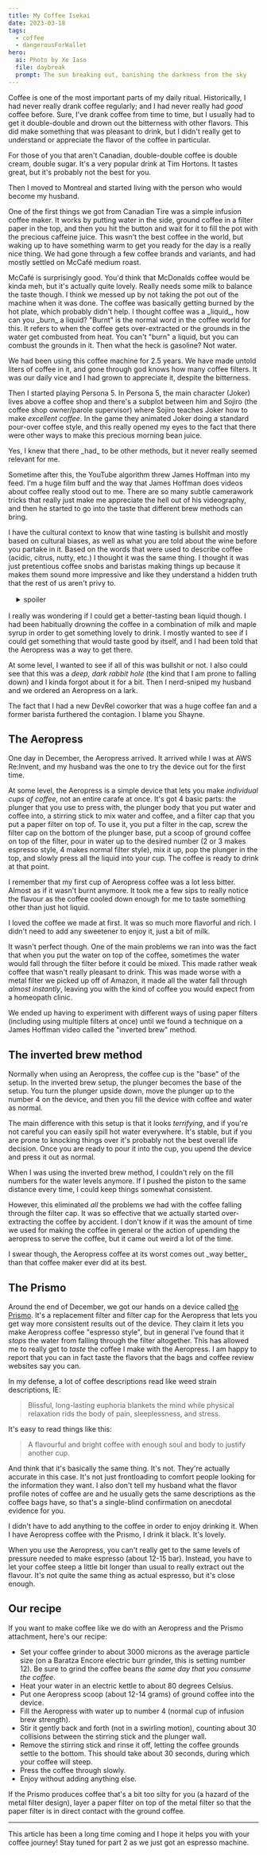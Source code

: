 ```yaml
---
title: My Coffee Isekai
date: 2023-03-18
tags:
  - coffee
  - dangerousForWallet
hero:
  ai: Photo by Xe Iaso
  file: daybreak
  prompt: The sun breaking out, banishing the darkness from the sky
---
```


Coffee is one of the most important parts of my daily ritual.
Historically, I had never really drank coffee regularly; and I had
never really had _good_ coffee before. Sure, I've drank coffee from
time to time, but I usually had to get it double-double and drown
out the bitterness with other flavors. This did make something that
was pleasant to drink, but I didn't really get to understand or
appreciate the flavor of the coffee in particular.

<XeblogConv standalone name="Mara" mood="happy">
  For those of you that aren't Canadian, double-double coffee is double cream,
  double sugar. It's a very popular drink at Tim Hortons. It tastes great, but
  it's probably not the best for you.
</XeblogConv>

Then I moved to Montreal and started living with the person who would
become my husband.

One of the first things we got from Canadian Tire was a simple
infusion coffee maker. It works by putting water in the side, ground
coffee in a filter paper in the top, and then you hit the button and
wait for it to fill the pot with the precious caffeine juice. This
wasn't the best coffee in the world, but waking up to have something
warm to get you ready for the day is a really nice thing. We had gone
through a few coffee brands and variants, and had mostly settled on
McCafé medium roast.

<XeblogConv name="Cadey" mood="coffee">
  McCafé is surprisingly good. You'd think that McDonalds coffee would be kinda
  meh, but it's actually quite lovely. Really needs some milk to balance the
  taste though.
</XeblogConv>
<XeblogConv name="Scoots" mood="explain">
  I think we messed up by not taking the pot out of the machine when it was
  done. The coffee was basically getting burned by the hot plate, which probably
  didn't help.
</XeblogConv>
<XeblogConv name="Aoi" mood="wut">
  I thought coffee was a _liquid_, how can you _burn_ a liquid?
</XeblogConv>
<XeblogConv name="Cadey" mood="coffee">
  "Burnt" is the normal word in the coffee world for this. It refers to when the
  coffee gets over-extracted or the grounds in the water get combusted from
  heat. You can't "burn" a liquid, but you can combust the grounds in it.
</XeblogConv>
<XeblogConv name="Scoots" mood="thonk">
  Then what the heck is gasoline?
</XeblogConv>
<XeblogConv name="Aoi" mood="sus">
  Not water.
</XeblogConv>

We had been using this coffee machine for 2.5 years. We have made
untold liters of coffee in it, and gone through god knows how many
coffee filters. It was our daily vice and I had grown to appreciate
it, despite the bitterness.

Then I started playing Persona 5. In Persona 5, the main character
(Joker) lives above a coffee shop and there's a subplot between him
and Sojiro (the coffee shop owner/parole supervisor) where Sojiro
teaches Joker how to make _excellent coffee_. In the game they
animated Joker doing a standard pour-over coffee style, and this
really opened my eyes to the fact that there were other ways to make
this precious morning bean juice.

<XeblogConv name="Cadey" mood="coffee">
  Yes, I knew that there _had_ to be other methods, but it never really seemed
  relevant for me.
</XeblogConv>

Sometime after this, the YouTube algorithm threw James Hoffman into my
feed. I'm a huge film buff and the way that James Hoffman does videos
about coffee really stood out to me. There are so many subtle
camerawork tricks that really just make me appreciate the hell out of
his videography, and then he started to go into the taste that
different brew methods can bring.

I have the cultural context to know that wine tasting is bullshit and
mostly based on cultural biases, as well as what you are told about
the wine before you partake in it. Based on the words that were used
to describe coffee (acidic, citrus, nutty, etc.) I thought it was the
same thing. I thought it was just pretentious coffee snobs and
baristas making things up because it makes them sound more impressive
and like they understand a hidden truth that the rest of us aren't
privy to.

<details style="max-width:65ch;margin:1rem;">
  <summary>spoiler</summary>
  They aren't making this up, you can actually taste the difference lol.
</details>

I really was wondering if I could get a better-tasting bean liquid
though. I had been habitually drowning the coffee in a combination of
milk and maple syrup in order to get something lovely to drink. I
mostly wanted to see if I could get something that would taste good by
itself, and I had been told that the Aeropress was a way to get there.

At some level, I wanted to see if all of this was bullshit or not. I
also could see that this was a _deep, dark rabbit hole_ (the kind that
I am prone to falling down) and I kinda forgot about it for a bit.
Then I nerd-sniped my husband and we ordered an Aeropress on a lark.

<XeblogConv name="Cadey" mood="coffee">
  The fact that I had a new DevRel coworker that was a huge coffee fan and a
  former barista furthered the contagion. I blame you Shayne.
</XeblogConv>

## The Aeropress

One day in December, the Aeropress arrived. It arrived while I was at
AWS Re:Invent, and my husband was the one to try the device out for
the first time.

At some level, the Aeropress is a simple device that lets you make
_individual cups of coffee_, not an entire carafe at once. It's got 4
basic parts: the plunger that you use to press with, the plunger body
that you put water and coffee into, a stirring stick to mix water and
coffee, and a filter cap that you put a paper filter on top of. To use
it, you put a filter in the cap, screw the filter cap on the bottom of
the plunger base, put a scoop of ground coffee on top of the filter,
pour in water up to the desired number (2 or 3 makes espresso style, 4
makes normal filter style), mix it up, pop the plunger in the top, and
slowly press all the liquid into your cup. The coffee is ready to
drink at that point.

<XeblogConv standalone name="Scoots" mood="neutral">
  I remember that my first cup of Aeropress coffee was a lot less bitter. Almost
  as if it wasn't burnt anymore. It took me a few sips to really notice the
  flavour as the coffee cooled down enough for me to taste something other than
  just hot liquid.
</XeblogConv>

<XeblogPicture path="blog/2023/aeropress-usage"></XeblogPicture>

I loved the coffee we made at first. It was so much more flavorful and
rich. I didn't need to add any sweetener to enjoy it, just a bit of
milk.

It wasn't perfect though. One of the main problems we ran into was the
fact that when you put the water on top of the coffee, sometimes the
water would fall through the filter before it could be mixed. This
made rather weak coffee that wasn't really pleasant to drink. This was
made worse with a metal filter we picked up off of Amazon, it made all
the water fall through _almost instantly_, leaving you with the kind
of coffee you would expect from a homeopath clinic.

We ended up having to experiment with different ways of using paper
filters (including using multiple filters at once) until we found a
technique on a James Hoffman video called the "inverted brew" method.

## The inverted brew method

Normally when using an Aeropress, the coffee cup is the "base" of the
setup. In the inverted brew setup, the plunger becomes the base of the
setup. You turn the plunger upside down, move the plunger up to the
number 4 on the device, and then you fill the device with coffee and
water as normal.

The main difference with this setup is that it looks _terrifying_, and
if you're not careful you can easily spill hot water everywhere. It's
stable, but if you are prone to knocking things over it's probably not
the best overall life decision. Once you are ready to pour it into the
cup, you upend the device and press it out as normal.

<XeblogConv standalone name="Scoots" mood="explain">
  When I was using the inverted brew method, I couldn't rely on the fill numbers
  for the water levels anymore. If I pushed the piston to the same distance
  every time, I could keep things somewhat consistent.
</XeblogConv>

However, this eliminated _all_ the problems we had with the coffee
falling through the filter cap. It was so effective that we actually
started over-extracting the coffee by accident. I don't know if it was
the amount of time we used for making the coffee in general or the
action of upending the aeropress to serve the coffee, but it came out
weird a lot of the time.

<XeblogConv standalone name="Cadey" mood="coffee">
  I swear though, the Aeropress coffee at its worst comes out _way better_ than
  that coffee maker ever did at its best.
</XeblogConv>

## The Prismo

Around the end of December, we got our hands on a device called [the
Prismo](https://fellowproducts.com/products/prismo/). It's a
replacement filter and filter cap for the Aeropress that lets you get
way more consistent results out of the device. They claim it lets you
make Aeropress coffee "espresso style", but in general I've found that
it _stops_ the water from falling through the filter altogether. This
has allowed me to really get to _taste_ the coffee I make with the
Aeropress. I am happy to report that you can in fact taste the flavors
that the bags and coffee review websites say you can.

<XeblogConv standalone name="Cadey" mood="coffee">
  In my defense, a lot of coffee descriptions read like weed strain
  descriptions, IE:
  <blockquote>
    Blissful, long-lasting euphoria blankets the mind while physical relaxation
    rids the body of pain, sleeplessness, and stress.
  </blockquote>
  It's easy to read things like this:
  <blockquote>
    A flavourful and bright coffee with enough soul and body to justify another
    cup.
  </blockquote>
  And think that it's basically the same thing. It's not. They're actually
  accurate in this case. It's not just frontloading to comfort people looking
  for the information they want. I also don't tell my husband what the flavor
  profile notes of coffee are and he usually gets the same descriptions as the
  coffee bags have, so that's a single-blind confirmation on anecdotal evidence
  for you.
</XeblogConv>

I didn't have to add anything to the coffee in order to enjoy drinking
it. When I have Aeropress coffee with the Prismo, I drink it black.
It's lovely.

<XeblogConv standalone name="Scoots" mood="explain">
  When you use the Aeropress, you can't really get to the same levels of
  pressure needed to make espresso (about 12-15 bar). Instead, you have to let
  your coffee steep a little bit longer than usual to really extract out the
  flavour. It's not quite the same thing as actual espresso, but it's close
  enough.
</XeblogConv>

## Our recipe

If you want to make coffee like we do with an Aeropress and the Prismo
attachment, here's our recipe:

- Set your coffee grinder to about 3000 microns as the average
  particle size (on a Baratza Encore electric burr grinder, this is
  setting number 12). Be sure to grind the coffee beans _the same day
  that you consume the coffee_.
- Heat your water in an electric kettle to about 80 degrees Celsius.
- Put one Aeropress scoop (about 12-14 grams) of ground coffee into
  the device.
- Fill the Aeropress with water up to number 4 (normal cup of infusion
  brew strength).
- Stir it gently back and forth (not in a swirling motion), counting
  about 30 collisions between the stirring stick and the plunger wall.
- Remove the stirring stick and rinse it off, letting the coffee
  grounds settle to the bottom. This should take about 30 seconds,
  during which your coffee will steep.
- Press the coffee through slowly.
- Enjoy without adding anything else.

If the Prismo produces coffee that's a bit too silty for you (a hazard
of the metal filter design), layer a paper filter on top of the metal
filter so that the paper filter is in direct contact with the ground
coffee.

---

This article has been a long time coming and I hope it helps you with
your coffee journey! Stay tuned for part 2 as we just got an espresso
machine.

<XeblogPicture path="blog/2023/latte-preview" />
